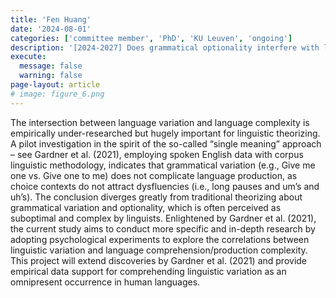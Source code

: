```yaml
---
title: 'Fen Huang'
date: '2024-08-01'
categories: ['committee member', 'PhD', 'KU Leuven', 'ongoing']
description: '[2024-2027] Does grammatical optionality interfere with language production and comprehension? An experimental study'
execute: 
  message: false
  warning: false
page-layout: article
# image: figure_6.png
---
```


The intersection between language variation and language complexity is empirically under-researched but hugely important for linguistic theorizing. A pilot investigation in the spirit of the so-called “single meaning” approach -- see Gardner et al. (2021), employing spoken English data with corpus linguistic methodology, indicates that grammatical variation (e.g., Give me one vs. Give one to me) does not complicate language production, as choice contexts do not attract dysfluencies (i.e., long pauses and um's and uh's). The conclusion diverges greatly from traditional theorizing about grammatical variation and optionality, which is often perceived as suboptimal and complex by linguists. Enlightened by Gardner et al. (2021), the current study aims to conduct more specific and in-depth research by adopting psychological experiments to explore the correlations between linguistic variation and language comprehension/production complexity. This project will extend discoveries by Gardner et al. (2021) and provide empirical data support for comprehending linguistic variation as an omnipresent occurrence in human languages.

<!-- [Find more about Fen Huang here.](https://www.arts.kuleuven.be/ling/qlvl/people/pages/00157540) -->
<!-- needs to checked -->



